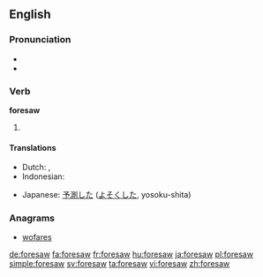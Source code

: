 ==English==

===Pronunciation===
* {{IPA|/foɻˈsɑʊ/}}
* {{audio|en-us-foresaw.ogg|Audio (US)}}

===Verb===
'''foresaw'''

# {{simple past of|foresee}}

====Translations====
{{trans-top|simple past of "to foresee"}}
* Dutch: {{t+|nl|voorzag}}, {{t+|nl|voorzagen}}
* Indonesian: {{t+|id|kira|alt=memperkirakan}}
{{trans-mid}}
* Japanese: [[予測]]した ([[よそく]]した, yosoku-shita)
{{trans-bottom}}

===Anagrams===
* [[wofares#English|wofares]]

[[de:foresaw]]
[[fa:foresaw]]
[[fr:foresaw]]
[[hu:foresaw]]
[[ja:foresaw]]
[[pl:foresaw]]
[[simple:foresaw]]
[[sv:foresaw]]
[[ta:foresaw]]
[[vi:foresaw]]
[[zh:foresaw]]
